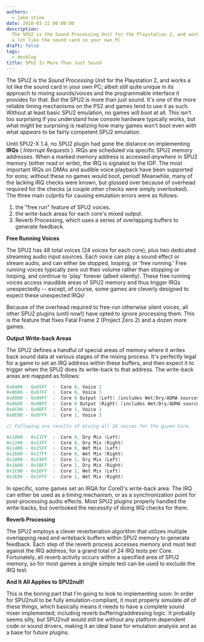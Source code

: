```yaml
---
authors:
  - jake stine
date: 2010-03-22 00:00:00
description:
  The SPU2 is the Sound Processing Unit for the Playstation 2, and works
  a lot like the sound card in your own PC
draft: false
tags:
  - devblog
title: SPU2 Is More Than Just Sound
---
```


The SPU2 is the _Sound Processing Unit_ for the Playstation 2, and works
a lot like the sound card in your own PC; albeit still quite unique in
its approach to mixing sounds/voices and the programmable interface it
provides for that. But the SPU2 is more than just sound. It's one of the
more reliable timing mechanisms on the PS2 and games tend to use it as
such. Without at least basic SPU2 emulation, no games will boot at all.
This isn't too surprising if you understand how console hardware
typically works, but what might be surprising is realizing how many
games won't boot even with what _appears_ to be fairly competent SPU2
emulation.

<!-- truncate -->

Until SPU2-X 1.4, no SPU2 plugin had gone the distance on implementing
**IRQs** ( _Interrupt Requests_ ). IRQs are scheduled via specific SPU2
memory addresses. When a marked memory address is accessed _anywhere_ in
SPU2 memory (either read or write), the IRQ is signaled to the IOP. The
most important IRQs on DMAs and audible voice playback have been
supported for eons; without these no games would boot, period!
Meanwhile, many of the lacking IRQ checks were known, but glossed over
because of overhead required for the checks (a couple other checks were
simply overlooked). The three main culprits for causing emulation errors
were as follows:

1. the "free run" feature of SPU2 voices.
2. the write-back areas for each core's mixed output.
3. Reverb Processing, which uses a series of overlapping buffers to
   generate feedback.

**Free Running Voices**

The SPU2 has 48 total voices (24 voices for each core), plus two
dedicated streaming audio input sources. Each voice can play a sound
effect or stream audio, and can either be stopped, looping, or 'free
running.' Free running voices typically zero out their volume rather
than stopping or looping, and continue to 'play' forever (albeit
silently). These free running voices access inaudible areas of SPU2
memory and thus trigger IRQs unexpectedly -- except, of course, some
games are cleverly designed to expect these unexpected IRQs!

Because of the overhead required to free-run otherwise silent voices,
all other SPU2 plugins (until now!) have opted to ignore processing
them. This is the feature that fixes Fatal Frame 2 (Project Zero 2) and
a dozen more games.

**Output Write-back Areas**

The SPU2 defines a handful of special areas of memory where it writes
back sound data at various stages of the mixing process. It's perfectly
legal for a game to set an IRQ address within these buffers, and then
expect it to trigger when the SPU2 does its write-back to that address.
The write-back areas are mapped as follows:

```cpp
0x0400 - 0x05FF  :  Core 0, Voice 1
0x0600 - 0x07FF  :  Core 0, Voice 3
0x0800 - 0x09FF  :  Core 0 Output (Left) [includes Wet/Dry/ADMA sources]
0x0A00 - 0x0BFF  :  Core 0 Output (Right) [includes Wet/Dry/ADMA sources]
0x0C00 - 0x0DFF  :  Core 1, Voice 1
0x0E00 - 0x0FFF  :  Core 1, Voice 3

// Following are results of mixing all 24 voices for the given Core.

0x1000 - 0x11FF  :  Core 0, Dry Mix (Left)
0x1200 - 0x13FF  :  Core 0, Dry Mix (Right)
0x1400 - 0x15FF  :  Core 0, Wet Mix (Left)
0x1600 - 0x17FF  :  Core 0, Wet Mix (Right)
0x1800 - 0x19FF  :  Core 1, Dry Mix (Left)
0x1A00 - 0x1BFF  :  Core 1, Dry Mix (Right)
0x1C00 - 0x1DFF  :  Core 1, Wet Mix (Left)
0x1E00 - 0x1FFF  :  Core 1, Wet Mix (Right)
```

In specific, some games set an IRQA for Core0's write-back area. The IRQ
can either be used as a timing mechanism, or as a synchronization point
for post-processing audio effects. Most SPU2 plugins properly handled
the write-backs, but overlooked the necessity of doing IRQ checks for
them.

**Reverb Processing**

The SPU2 employs a clever reverberation algorithm that utilizes multiple
overlapping read and writeback buffers within SPU2 memory to generate
feedback. Each step of the reverb process accesses memory and must test
against the IRQ address; for a grand total of 24 IRQ tests per Core.
Fortunately, all reverb activity occurs within a specified area of SPU2
memory, so for most games a single simple test can be used to exclude
the IRQ test.

**And It All Applies to SPU2null!**

This is the boring part that I'm going to look to implementing soon: In
order for SPU2null to be fully emulation-compliant, it must properly
simulate _all_ of these things, which basically means it needs to have a
complete sound mixer implemented; including reverb buffering/addressing
logic. It probably seems silly, but SPU2null would still be without any
platform dependent code or sound drivers, making it an ideal base for
emulation analysis and as a base for future plugins.
